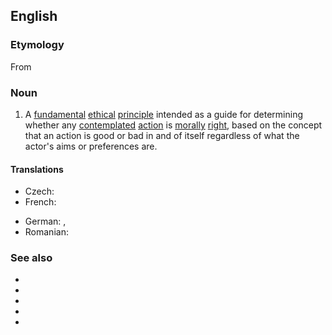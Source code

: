 ==English==
{{wikipedia}}

===Etymology===
From {{der|en|de|kategorischer Imperativ}}

===Noun===
{{en-noun}}

# {{lb|en|ethics}} A [[fundamental]] [[ethical]] [[principle]] intended as a guide for determining whether any [[contemplate]]d [[action]] is [[moral]]ly [[right]], based on the concept that an action is good or bad in and of itself regardless of what the actor's aims or preferences are.

====Translations====
{{trans-top|fundamental ethical principle}}
* Czech: {{t|cs|kategorický imperativ|m}}
* French: {{t|fr|impératif catégorique|m}}
{{trans-mid}}
* German: {{t+|de|kategorischer Imperativ|m}}, {{t|de|categorischer Imperativ|m}}
* Romanian: {{t+|ro|imperativ categoric|n}}
{{trans-bottom}}

===See also===
* {{l|en|deontology}}
* {{l|en|golden rule}}
* {{l|en|hypothetical imperative}}
* {{l|en|moral imperative}}
* {{l|en|Ten Commandments}}